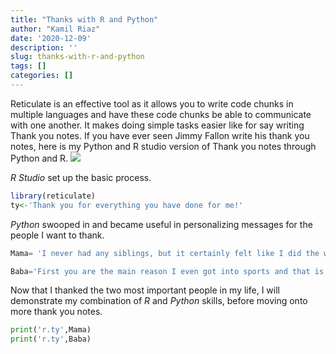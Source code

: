 ```yaml
---
title: "Thanks with R and Python"
author: "Kamil Riaz"
date: '2020-12-09'
description: ''
slug: thanks-with-r-and-python
tags: []
categories: []
---
```

Reticulate is an effective tool as it allows you to write code chunks in multiple languages and have these code chunks be able to communicate with one another. It makes doing simple tasks easier like for say writing Thank you notes. If you have ever seen Jimmy Fallon write his thank you notes, here is my Python and R studio version of Thank you notes through Python and R.
![](/post/2020-12-10-r-and-phyton_files/ty.jpg)

*R Studio* set up the basic process.
```r
library(reticulate)
ty<-'Thank you for everything you have done for me!'

```

*Python* swooped in and became useful in personalizing messages for the people I want to thank.
```python
Mama= 'I never had any siblings, but it certainly felt like I did the way we would argue at times. Going away to college was certainly a real shocker for the whole family since we are all so close, but I knew it would be the hardest for you. You have continued to be my support system, someone I can go to at any time, and willing to keep me fed no matter what city I was in. Lots of Love, Kamil!'

Baba='First you are the main reason I even got into sports and that is such a big part of me. I have never been more scared then I was when I engraved the Astros score in the wooden side of the couch and you actually looked like you were going to kill me. That moment though always rings in my head becasue I realized I just wanted to show you I was into sports and liked to watch too. From there on out we have conitnued to watch every sport possible together and there is really no one else who I would watch sports and be superstitious with. Thanks for always being there and making me become the peson I am today. Lots of Love, Kamil!'
```

Now that I thanked the two most important people in my life, I will demonstrate my combination of *R* and *Python* skills, before moving onto more thank you notes.
```python
print('r.ty',Mama)
print('r.ty',Baba)
```
